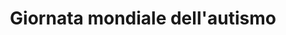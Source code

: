 ---
title: "Giornata mondiale dell'autismo"
description: "Ogni 2 aprile, si celebra la Giornata Mondiale della Consapevolezza sull’Autismo. Il “World Autism Awareness Day” istituito nel 2007 dall’Assemblea Generale dell’ONU, ha lo scopo di attirare l’attenzione sui diritti delle persone con sindrome dello spettro autistico e delle loro famiglie. Un elemento simbolico della Giornata è il colore blu. Per questo motivo tutti possono aderire simbolicamente alla campagna di sensibilizzazione indossando qualcosa di blu il 2 aprile.

Questa giornata non è solo una ricorrenza, ma un’occasione per ricordare che ogni persona ha diritto a esprimere il proprio potenziale, con dignità e senza barriere."
---